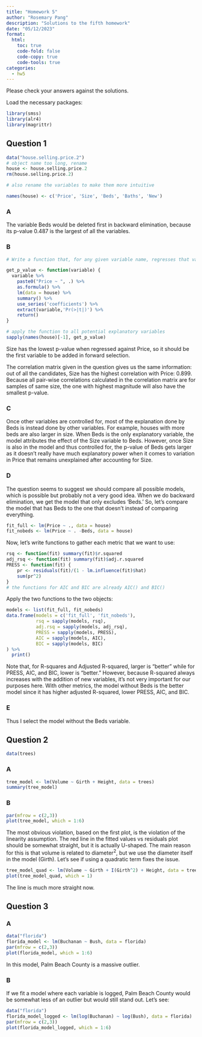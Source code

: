 ```yaml
---
title: "Homework 5"
author: "Rosemary Pang"
description: "Solutions to the fifth homework"
date: "05/12/2023"
format:
  html:
    toc: true
    code-fold: false 
    code-copy: true
    code-tools: true
categories:
  - hw5
---
```


Please check your answers against the solutions.

Load the necessary packages:

```r
library(smss)
library(alr4)
library(magrittr)
```

## Question 1

```r
data("house.selling.price.2")
# object name too long, rename
house <- house.selling.price.2
rm(house.selling.price.2)

# also rename the variables to make them more intuitive

names(house) <- c('Price', 'Size', 'Beds', 'Baths', 'New')

```

### A

The variable $\textrm{Beds}$ would be deleted first in backward elimination, because its p-value 0.487 is the largest of all the variables.

### B

```r
# Write a function that, for any given variable name, regresses that variable on Price (P) and gives the p-value:

get_p_value <- function(variable) {
  variable %>%
    paste0("Price ~ ", .) %>%
    as.formula() %>%
    lm(data = house) %>%
    summary() %>%
    use_series('coefficients') %>%
    extract(variable,'Pr(>|t|)') %>%
    return()
}

# apply the function to all potential explanatory variables
sapply(names(house)[-1], get_p_value)

```

Size has the lowest p-value when regressed against Price, so it should be the first variable to be added in forward selection.

The correlation matrix given in the question gives us the same information: out of all the candidates, Size has the highest correlation with Price: 0.899.
Because all pair-wise correlations calculated in the correlation matrix are for samples of same size, the one with highest magnitude will also have the smallest p-value.


### C

Once other variables are controlled for, most of the explanation done by Beds is instead done by other variables. For example, houses with more beds are also larger in size. When Beds is the only explanatory variable, the model attributes the effect of the Size variable to Beds. However, once Size is also in the model and thus controlled for, the p-value of Beds gets larger as it doesn't really have much explanatory power when it comes to variation in Price that remains unexplained after accounting for Size.


### D

The question seems to suggest we should compare all possible models, which is possible but probably not a very good idea. When we do backward elimination, we get the model that only  excludes 'Beds.' So, let's compare the model that has Beds to the one that doesn't instead of comparing everything.


```r
fit_full <- lm(Price ~ ., data = house)
fit_nobeds <- lm(Price ~ . -Beds, data = house)
```

Now, let's write functions to gather each metric that we want to use:

```r
rsq <- function(fit) summary(fit)$r.squared
adj_rsq <- function(fit) summary(fit)$adj.r.squared
PRESS <- function(fit) {
    pr <- residuals(fit)/(1 - lm.influence(fit)$hat)
    sum(pr^2)
}
# the functions for AIC and BIC are already AIC() and BIC()
```

Apply the two functions to the two objects:

```r
models <- list(fit_full, fit_nobeds)
data.frame(models = c('fit_full', 'fit_nobeds'),
           rsq = sapply(models, rsq),
           adj.rsq = sapply(models, adj_rsq),
           PRESS = sapply(models, PRESS),
           AIC = sapply(models, AIC),
           BIC = sapply(models, BIC)
) %>% 
  print()
```

Note that, for R-squares and Adjusted R-squared, larger is "better" while for PRESS, AIC, and BIC, lower is "better."
However, because R-squared always increases with the addition of new variables, it's not very important for our purposes here.
With other metrics, the model without Beds is the better model since it has higher adjusted R-squared, lower PRESS, AIC, and BIC.

### E

Thus I select the model without the Beds variable.

## Question 2

```r
data(trees)
```

### A

```r
tree_model <- lm(Volume ~ Girth + Height, data = trees)
summary(tree_model)

```

### B 

```r
par(mfrow = c(2,3))
plot(tree_model, which = 1:6)

```

The most obvious violation, based on the first plot, is the violation of the linearity assumption. The red line in the fitted values vs residuals plot should be somewhat straight, but it is actually U-shaped. The main reason for this is that volume is related to $\textrm{diameter}^2$, but we use the diameter itself in the model (Girth). Let's see if using a quadratic term fixes the issue.

```r
tree_model_quad <- lm(Volume ~ Girth + I(Girth^2) + Height, data = trees)
plot(tree_model_quad, which = 1)

```

The line is much more straight now.


## Question 3


### A

```r
data("florida")
florida_model <- lm(Buchanan ~ Bush, data = florida)
par(mfrow = c(2,3))
plot(florida_model, which = 1:6)
```


In this model, Palm Beach County is a massive outlier. 

### B

If we fit a model where each variable is logged, Palm Beach County would be somewhat less of an outlier but would still stand out. Let's see:

```r
data("florida")
florida_model_logged <- lm(log(Buchanan) ~ log(Bush), data = florida)
par(mfrow = c(2,3))
plot(florida_model_logged, which = 1:6)
```
